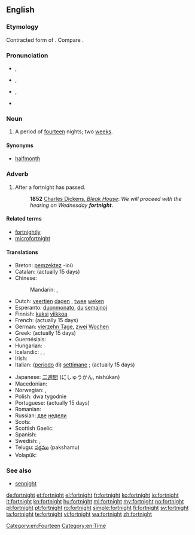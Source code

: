 ==English==
{{was wotd|2009|February|6}}
{{wikipedia}}

===Etymology===
Contracted form of {{etyl|ang}} {{term|feowertyne|fēowertȳne|fourteen|lang=ang}} {{term|niht||nights}}.  Compare {{term|sennight}}.

===Pronunciation===
* {{a|UK}} {{IPA|/ˈfɔːt.naɪt/}}, {{X-SAMPA|/"fO:t.naIt/}}
* {{a|US}} {{IPA|/ˈfɔɹʔ.nʌɪtʔ/}}, {{X-SAMPA|/"fOrt.naIt/}}
* {{a|NY}} {{IPA|[ˈfɔəʔ.nɐjʔ]}}, {{X-SAMPA|["fO@?.naj?]}}
* {{audio|en-us-fortnight.ogg|Audio (US)}}

===Noun===
{{en-noun}}

# {{chiefly|UK|Ireland|Australia|New Zealand}} A period of [[fourteen]] nights; two [[week]]s.

====Synonyms====
* {{sense|two weeks}} [[halfmonth]]

===Adverb===
{{en-adv|-}}

# After a fortnight has passed.
#: '''1852''' [http://www.gutenberg.org/dirs/etext97/blkhs12.txt Charles Dickens, ''Bleak House'']: ''We will proceed with the hearing on Wednesday '''fortnight'''''.

====Related terms====
* [[fortnightly]]
* [[microfortnight]]

====Translations====
{{trans-top|period of two weeks}}
* Breton: [[pemzektez]] {{m|p}} -ioù
* Catalan: {{t-|ca|quinzena|f}} (actually 15 days)
* Chinese:
*: Mandarin: {{t|cmn|两周|sc=Hani}}, {{t|cmn|兩周|tr=liǎngzhōu|sc=Hani}}
* Dutch: [[veertien]] [[dagen]] {{p}},  [[twee]] [[weken]] {{p}}
* Esperanto: [[duonmonato]], [[du]] [[semajno]]j
* Finnish: [[kaksi]] [[viikko]]a
* French: {{t+|fr|quinzaine|f}} (actually 15 days)
* German: [[vierzehn Tage]], [[zwei]] [[Wochen]]
* Greek: {{t+|el|δεκαπενθήμερο|n}} (actually 15 days)
* Guernésiais: {{qualifier|actually 15 days}} {{tø|roa-grn|tchinze jours|m-p}}
* Hungarian: {{t-|hu|két hét}}
* Icelandic: {{t-|is|tvær vikur|f-p}}, {{t-|is|hálfur mánuður|m}}, {{t-|is|fjórtán dagar|m-p}}
* Irish: {{t-|ga|coicís|f}}
* Italian: ([[periodo]] di) {{l|it|due}} [[settimana|settimane]] ; {{t-|it|quindicina|f}} (actually 15 days)
{{trans-mid}}
* Japanese: [[二週間]] (にしゅうかん, nishūkan)
* Macedonian: {{t-|mk|полумесечие|n|tr=polumeséčie}}
* Norwegian: {{t-|no|to uker|p}}, {{t-|no|fjorten dager}}
* Polish: dwa tygodnie {{m|p}}
* Portuguese: {{t+|pt|quinzena|f}} (actually 15 days)
* Romanian: {{t-|ro|două săptămâni|f-p}}
* Russian: [[два|две]] [[неделя|недели]]
* Scots: {{tø|sco|fortnicht}}
* Scottish Gaelic: {{t-|gd|cola-deug|m}}
* Spanish: {{t+|es|quincena|f-p}} {{gloss|actually 15 days}}
* Swedish: {{t-|sv|två veckor|p}}, {{t-|sv|fjorton dagar}}
* Telugu: [[పక్షము]] (pakshamu)
* Volapük: {{t+|vo|telvig}}
{{trans-bottom}}

===See also===
* [[sennight]]

[[Category:en:Fourteen]]
[[Category:en:Time]]

[[de:fortnight]]
[[et:fortnight]]
[[el:fortnight]]
[[fr:fortnight]]
[[ko:fortnight]]
[[io:fortnight]]
[[it:fortnight]]
[[kn:fortnight]]
[[hu:fortnight]]
[[ml:fortnight]]
[[my:fortnight]]
[[no:fortnight]]
[[pl:fortnight]]
[[pt:fortnight]]
[[ro:fortnight]]
[[simple:fortnight]]
[[fi:fortnight]]
[[sv:fortnight]]
[[ta:fortnight]]
[[te:fortnight]]
[[vi:fortnight]]
[[wa:fortnight]]
[[zh:fortnight]]